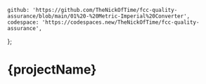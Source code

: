 	github: 'https://github.com/TheNickOfTime/fcc-quality-assurance/blob/main/01%20-%20Metric-Imperial%20Converter',
	codespace: 'https://codespaces.new/TheNickOfTime/fcc-quality-assurance',
};

# {projectName}
